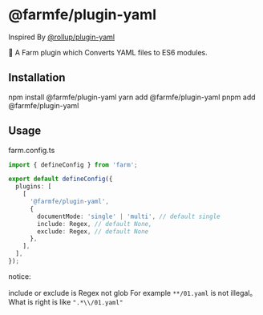 
# @farmfe/plugin-yaml

Inspired By [@rollup/plugin-yaml](https://www.npmjs.com/package/@rollup/plugin-yaml)

🍣 A Farm plugin which Converts YAML files to ES6 modules.

## Installation

<Tabs>
  <TabItem value="npm" label="npm">
    <CodeBlock>npm install @farmfe/plugin-yaml</CodeBlock>
  </TabItem>
  <TabItem value="yarn" label="yarn">
    <CodeBlock>yarn add @farmfe/plugin-yaml</CodeBlock>
  </TabItem>
  <TabItem value="pnpm" label="pnpm">
    <CodeBlock>pnpm add @farmfe/plugin-yaml</CodeBlock>
  </TabItem>
</Tabs>

## Usage

farm.config.ts

```typescript
import { defineConfig } from 'farm';

export default defineConfig({
  plugins: [
    [
      '@farmfe/plugin-yaml',
      {
        documentMode: 'single' | 'multi', // default single
        include: Regex, // default None,
        exclude: Regex, // default None
      },
    ],
  ],
});
```

notice:

include or exclude is Regex not glob For example `**/01.yaml` is not illegal。What is right is like `".*\\/01.yaml"`
